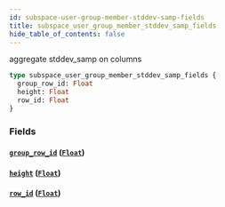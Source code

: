 ```yaml
---
id: subspace-user-group-member-stddev-samp-fields
title: subspace_user_group_member_stddev_samp_fields
hide_table_of_contents: false
---
```


aggregate stddev_samp on columns

```graphql
type subspace_user_group_member_stddev_samp_fields {
  group_row_id: Float
  height: Float
  row_id: Float
}
```

### Fields

#### [`group_row_id`](#) ([`Float`](../scalars/float))

#### [`height`](#) ([`Float`](../scalars/float))

#### [`row_id`](#) ([`Float`](../scalars/float))
